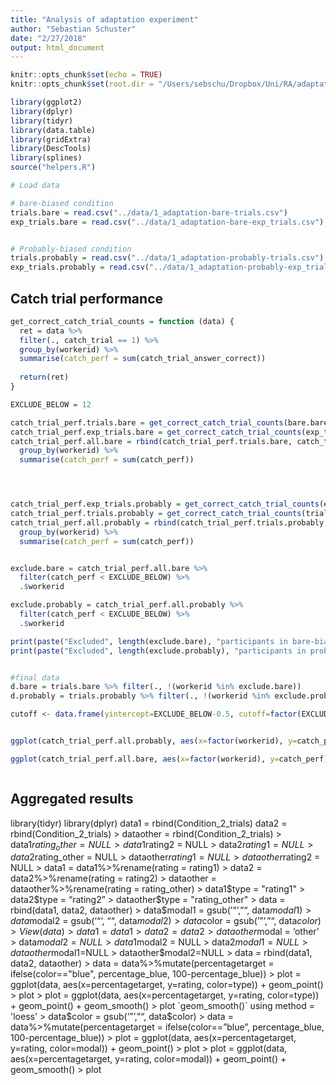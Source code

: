 ```yaml
---
title: "Analysis of adaptation experiment"
author: "Sebastian Schuster"
date: "2/27/2018"
output: html_document
---
```


```r
knitr::opts_chunk$set(echo = TRUE)
knitr::opts_chunk$set(root.dir = "/Users/sebschu/Dropbox/Uni/RA/adaptation/adaptation/experiments/1_adaptation/analysis/")
```

```r
library(ggplot2)
library(dplyr)
library(tidyr)
library(data.table)
library(gridExtra)
library(DescTools)
library(splines)
source("helpers.R")
```

```r
# Load data

# bare-biased condition
trials.bare = read.csv("../data/1_adaptation-bare-trials.csv")
exp_trials.bare = read.csv("../data/1_adaptation-bare-exp_trials.csv")


# Probably-biased condition
trials.probably = read.csv("../data/1_adaptation-probably-trials.csv")
exp_trials.probably = read.csv("../data/1_adaptation-probably-exp_trials.csv")

```

## Catch trial performance

```r

get_correct_catch_trial_counts = function (data) {
  ret = data %>% 
  filter(., catch_trial == 1) %>%
  group_by(workerid) %>%
  summarise(catch_perf = sum(catch_trial_answer_correct))
  
  return(ret)
}

EXCLUDE_BELOW = 12

catch_trial_perf.trials.bare = get_correct_catch_trial_counts(bare.bare)
catch_trial_perf.exp_trials.bare = get_correct_catch_trial_counts(exp_trials.bare)
catch_trial_perf.all.bare = rbind(catch_trial_perf.trials.bare, catch_trial_perf.exp_trials.bare) %>%
  group_by(workerid) %>%
  summarise(catch_perf = sum(catch_perf))




catch_trial_perf.exp_trials.probably = get_correct_catch_trial_counts(exp_trials.probably)
catch_trial_perf.trials.probably = get_correct_catch_trial_counts(trials.probably)
catch_trial_perf.all.probably = rbind(catch_trial_perf.trials.probably, catch_trial_perf.exp_trials.probably) %>%
  group_by(workerid) %>%
  summarise(catch_perf = sum(catch_perf))


exclude.bare = catch_trial_perf.all.bare %>%
  filter(catch_perf < EXCLUDE_BELOW) %>%
  .$workerid

exclude.probably = catch_trial_perf.all.probably %>%
  filter(catch_perf < EXCLUDE_BELOW) %>%
  .$workerid

print(paste("Excluded", length(exclude.bare), "participants in bare-biased condition."))
print(paste("Excluded", length(exclude.probably), "participants in probably-biased condition."))


#final data
d.bare = trials.bare %>% filter(., !(workerid %in% exclude.bare))
d.probably = trials.probably %>% filter(., !(workerid %in% exclude.probably))

```

```r

cutoff <- data.frame(yintercept=EXCLUDE_BELOW-0.5, cutoff=factor(EXCLUDE_BELOW-0.5))


ggplot(catch_trial_perf.all.probably, aes(x=factor(workerid), y=catch_perf)) + geom_bar(stat = "identity") + ggtitle("Catch trial performace in probably-biased cond.") + xlab ("participant") + ylab("correct responses") + geom_hline(aes(yintercept=yintercept, linetype=cutoff, color="red"), data=cutoff) + theme(legend.position="none")

```


```r

ggplot(catch_trial_perf.all.bare, aes(x=factor(workerid), y=catch_perf)) + geom_bar(stat = "identity") + ggtitle("Catch trial performace in bare-biased cond.") + xlab ("participant") + ylab("correct responses") + geom_hline(aes(yintercept=yintercept, linetype=cutoff, color="red"), data=cutoff) + theme(legend.position="none")



```


## Aggregated results


library(tidyr)
library(dplyr)
data1 = rbind(Condition_2_trials)
data2 = rbind(Condition_2_trials)
> dataother = rbind(Condition_2_trials)
> data1$rating_other = NULL
> data1$rating2 = NULL
> data2$rating1 = NULL
> data2$rating_other = NULL
> dataother$rating1 = NULL
> dataother$rating2 = NULL
> data1 = data1%>%rename(rating = rating1)
> data2 = data2%>%rename(rating = rating2)
> dataother = dataother%>%rename(rating = rating_other)
> data1$type = "rating1"
> data2$type = "rating2"
> dataother$type = "rating_other"
> data = rbind(data1, data2, dataother)
> data$modal1 = gsub('"', "", data$modal1)
> data$modal2 = gsub('"', "", data$modal2)
> data$color = gsub('"', "", data$color)
> View(data)
> data1 = data1%>%rename(modal = modal1)
> data2 = data2%>%rename(modal = modal2)
> dataother$modal = 'other'
> data$modal2 = NULL
> data1$modal2 = NULL
> data2$modal1 = NULL
> dataother$modal1=NULL
> dataother$modal2=NULL
> data = rbind(data1, data2, dataother)
> data = data%>%mutate(percentagetarget = ifelse(color=="blue", percentage_blue, 100-percentage_blue))
> plot = ggplot(data, aes(x=percentagetarget, y=rating, color=type)) + geom_point()
> plot
> plot = ggplot(data, aes(x=percentagetarget, y=rating, color=type)) + geom_point() + geom_smooth()
> plot
`geom_smooth()` using method = 'loess'
> data$color = gsub('"', "", data$color)
> data = data%>%mutate(percentagetarget = ifelse(color=="blue", percentage_blue, 100-percentage_blue))
> plot = ggplot(data, aes(x=percentagetarget, y=rating, color=modal)) + geom_point()
> plot
> plot = ggplot(data, aes(x=percentagetarget, y=rating, color=modal)) + geom_point() + geom_smooth()
> plot
